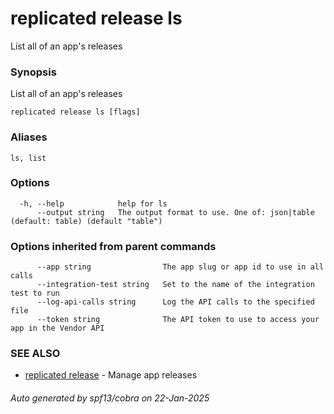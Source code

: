 # replicated release ls

List all of an app's releases

### Synopsis

List all of an app's releases

```
replicated release ls [flags]
```

### Aliases

```
ls, list
```

### Options

```
  -h, --help            help for ls
      --output string   The output format to use. One of: json|table (default: table) (default "table")
```

### Options inherited from parent commands

```
      --app string                The app slug or app id to use in all calls
      --integration-test string   Set to the name of the integration test to run
      --log-api-calls string      Log the API calls to the specified file
      --token string              The API token to use to access your app in the Vendor API
```

### SEE ALSO

* [replicated release](replicated-cli-release)	 - Manage app releases

###### Auto generated by spf13/cobra on 22-Jan-2025
